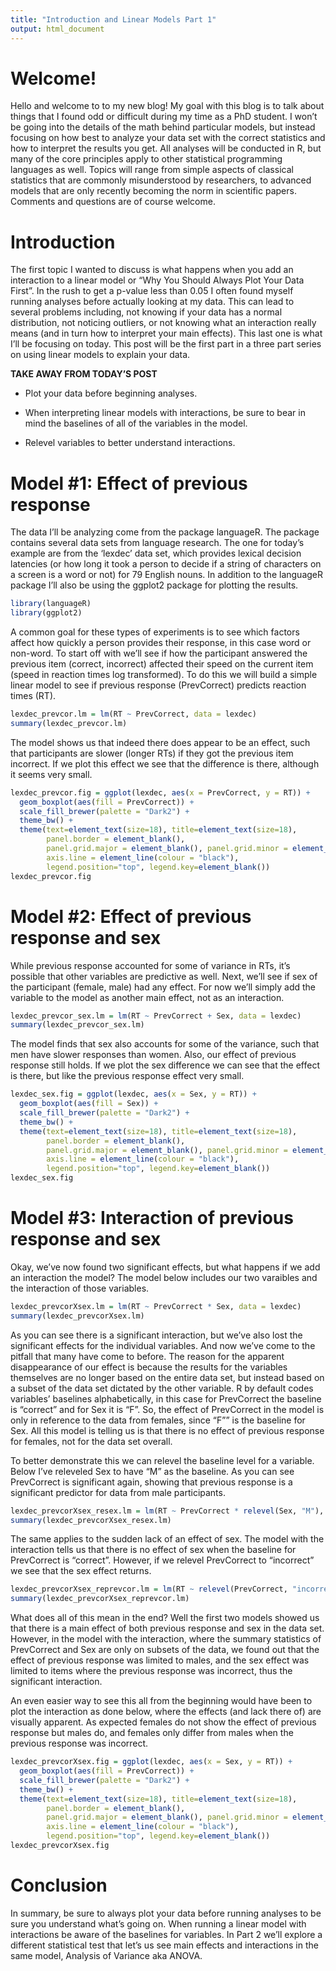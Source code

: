 ```yaml
---
title: "Introduction and Linear Models Part 1"
output: html_document
---
```


# Welcome!

Hello and welcome to to my new blog! My goal with this blog is to talk about things that I found odd or difficult during my time as a PhD student. I won't be going into the details of the math behind particular models, but instead focusing on how best to analyze your data set with the correct statistics and how to interpret the results you get. All analyses will be conducted in R, but many of the core principles apply to other statistical programming languages as well. Topics will range from simple aspects of classical statistics that are commonly misunderstood by researchers, to advanced models that are only recently becoming the norm in scientific papers. Comments and questions are of course welcome.

# Introduction 

The first topic I wanted to discuss is what happens when you add an interaction to a linear model or "Why You Should Always Plot Your Data First". In the rush to get a p-value less than 0.05 I often found myself running analyses before actually looking at my data. This can lead to several problems including, not knowing if your data has a normal distribution, not noticing outliers, or not knowing what an interaction really means (and in turn how to interpret your main effects). This last one is what I'll be focusing on today. This post will be the first part in a three part series on using linear models to explain your data.

**TAKE AWAY FROM TODAY'S POST**

* Plot your data before beginning analyses.

* When interpreting linear models with interactions, be sure to bear in mind the baselines of all of the variables in the model.

* Relevel variables to better understand interactions.

# Model #1: Effect of previous response

The data I'll be analyzing come from the package languageR. The package contains several data sets from language research. The one for today's example are from the 'lexdec' data set, which provides lexical decision latencies (or how long it took a person to decide if a string of characters on a screen is a word or not) for 79 English nouns. In addition to the languageR package I'll also be using the ggplot2 package for plotting the results.

```r
library(languageR)
library(ggplot2)
```

A common goal for these types of experiments is to see which factors affect how quickly a person provides their response, in this case word or non-word. To start off with we'll see if how the participant answered the previous item  (correct, incorrect) affected their speed on the current item (speed in reaction times log transformed). To do this we will build a simple linear model to see if previous response (PrevCorrect) predicts reaction times (RT).

``` r
lexdec_prevcor.lm = lm(RT ~ PrevCorrect, data = lexdec)
summary(lexdec_prevcor.lm)
```

The model shows us that indeed there does appear to be an effect, such that participants are slower (longer RTs) if they got the previous item incorrect. If we plot this effect we see that the difference is there, although it seems very small.

```r
lexdec_prevcor.fig = ggplot(lexdec, aes(x = PrevCorrect, y = RT)) +
  geom_boxplot(aes(fill = PrevCorrect)) +
  scale_fill_brewer(palette = "Dark2") +
  theme_bw() +
  theme(text=element_text(size=18), title=element_text(size=18),
        panel.border = element_blank(),
        panel.grid.major = element_blank(), panel.grid.minor = element_blank(),
        axis.line = element_line(colour = "black"),
        legend.position="top", legend.key=element_blank())
lexdec_prevcor.fig
```

# Model #2: Effect of previous response and sex

While previous response accounted for some of variance in RTs, it's possible that other variables are predictive as well. Next, we'll see if sex of the participant (female, male) had any effect. For now we'll simply add the variable to the model as another main effect, not as an interaction.

``` r
lexdec_prevcor_sex.lm = lm(RT ~ PrevCorrect + Sex, data = lexdec)
summary(lexdec_prevcor_sex.lm)
```

The model finds that sex also accounts for some of the variance, such that men have slower responses than women. Also, our effect of previous response still holds. If we plot the sex difference we can see that the effect is there, but like the previous response effect very small.

```r
lexdec_sex.fig = ggplot(lexdec, aes(x = Sex, y = RT)) +
  geom_boxplot(aes(fill = Sex)) +
  scale_fill_brewer(palette = "Dark2") +
  theme_bw() +
  theme(text=element_text(size=18), title=element_text(size=18),
        panel.border = element_blank(),
        panel.grid.major = element_blank(), panel.grid.minor = element_blank(),
        axis.line = element_line(colour = "black"),
        legend.position="top", legend.key=element_blank())
lexdec_sex.fig
```

# Model #3: Interaction of previous response and sex

Okay, we've now found two significant effects, but what happens if we add an interaction the model? The model below includes our two varaibles and the interaction of those variables.

``` r
lexdec_prevcorXsex.lm = lm(RT ~ PrevCorrect * Sex, data = lexdec)
summary(lexdec_prevcorXsex.lm)
```

As you can see there is a significant interaction, but we've also lost the significant effects for the individual variables. And now we've come to the pitfall that many have come to before. The reason for the apparent disappearance of our effect is because the results for the variables themselves are no longer based on the entire data set, but instead based on a subset of the data set dictated by the other variable. R by default codes variables' baselines alphabetically, in this case for PrevCorrect the baseline is "correct" and for Sex it is "F". So, the effect of PrevCorrect in the model is only in reference to the data from females, since "F"" is the baseline for Sex. All this model is telling us is that there is no effect of previous response for females, not for the data set overall.

To better demonstrate this we can relevel the baseline level for a variable. Below I've releveled Sex to have "M" as the baseline. As you can see PrevCorrect is significant again, showing that previous response is a significant predictor for data from male participants.

``` r
lexdec_prevcorXsex_resex.lm = lm(RT ~ PrevCorrect * relevel(Sex, "M"), data = lexdec)
summary(lexdec_prevcorXsex_resex.lm)
```

The same applies to the sudden lack of an effect of sex. The model with the interaction tells us that there is no effect of sex when the baseline for PrevCorrect is "correct". However, if we relevel PrevCorrect to "incorrect" we see that the sex effect returns.

``` r
lexdec_prevcorXsex_reprevcor.lm = lm(RT ~ relevel(PrevCorrect, "incorrect") * Sex, data = lexdec)
summary(lexdec_prevcorXsex_reprevcor.lm)
```

What does all of this mean in the end? Well the first two models showed us that there is a main effect of both previous response and sex in the data set. However, in the model with the interaction, where the summary statistics of PrevCorrect and Sex are only on subsets of the data, we found out that the effect of previous response was limited to males, and the sex effect was limited to items where the previous response was incorrect, thus the significant interaction.

An even easier way to see this all from the beginning would have been to plot the interaction as done below, where the effects (and lack there of) are visually apparent. As expected females do not show the effect of previous response but males do, and females only differ from males when the previous response was incorrect.

```r
lexdec_prevcorXsex.fig = ggplot(lexdec, aes(x = Sex, y = RT)) +
  geom_boxplot(aes(fill = PrevCorrect)) +
  scale_fill_brewer(palette = "Dark2") +
  theme_bw() +
  theme(text=element_text(size=18), title=element_text(size=18),
        panel.border = element_blank(),
        panel.grid.major = element_blank(), panel.grid.minor = element_blank(),
        axis.line = element_line(colour = "black"),
        legend.position="top", legend.key=element_blank())
lexdec_prevcorXsex.fig
```

# Conclusion

In summary, be sure to always plot your data before running analyses to be sure you understand what's going on. When running a linear model with interactions be aware of the baselines for variables. In Part 2 we'll explore a different statistical test that let's us see main effects and interactions in the same model, Analysis of Variance aka ANOVA.

